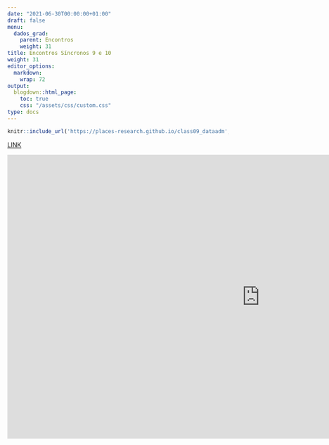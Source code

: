 ```yaml
---
date: "2021-06-30T00:00:00+01:00"
draft: false
menu:
  dados_grad:
    parent: Encontros
    weight: 31
title: Encontros Síncronos 9 e 10
weight: 31
editor_options: 
  markdown: 
    wrap: 72
output: 
  blogdown::html_page:
    toc: true
    css: "/assets/css/custom.css"
type: docs
---
```



```r
knitr::include_url('https://places-research.github.io/class09_dataadm', height = "400px")
```

[LINK](https://places-research.github.io/class09_dataadm)

<iframe width="1147" height="645" src="https://www.youtube.com/embed/V7x1OCLQ6NE" title="YouTube video player" frameborder="0" allow="accelerometer; autoplay; clipboard-write; encrypted-media; gyroscope; picture-in-picture" allowfullscreen></iframe>
